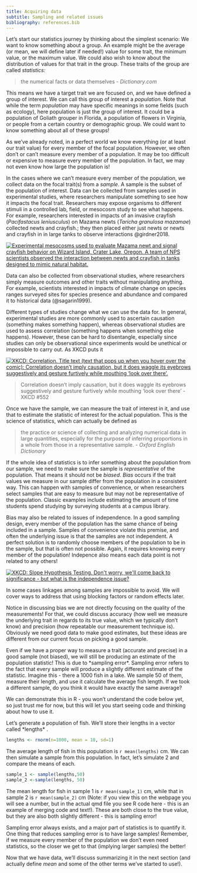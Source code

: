 ```yaml
---
title: Acquiring data
subtitle: Sampling and related issues
bibliography: references.bib
---
```


Let's start our statistics journey by thinking about the simplest scenario: We
want to know something about a group. An example might be the average (or mean,
we will define later if needed!) value for some trait, the minimum value, or the
maximum value. We could also wish to know about the distribution of values for
that trait in the group. These traits of the group are called *statistics:*

> the numerical facts or data themselves - *Dictionary.com*

This means we have a target trait we are focused on, and we have defined a group
of interest. We can call this group of interest a *population*. Note that while
the term *population* may have specific meanings in some fields (such as
ecology), here population is just the group of interest. It could be a
population of Goliath grouper in Florida, a population of flowers in Virginia,
or people from a certain country or demographic group. We could want to know
something about all of these groups!

As we've already noted, in a perfect world we know everything (or at least our
trait value) for every member of the focal population. However, we often don't
or can't measure every member of a population. It may be too difficult or
expensive to measure every member of the population. In fact, we may not even
know how large the population is!

In the cases where we can't measure every member of the population, we collect
data on the focal trait(s) from a *sample*. A sample is the subset of the
population of interest. Data can be collected from samples used in experimental
studies, where researchers manipulate something to see how it impacts the focal
trait. Researchers may expose organisms to different stimuli in a controlled
lab, field, or mesocosm study to see what happens. For example, researchers
interested in impacts of an invasive crayfish (*Pacifastacus leniusculus*) on
Mazama newts (*Taricha granulosa mazamae*) collected newts and crayfish.; they
then placed either just newts or newts and crayfish in in large tanks to observe
interactions @girdner2018.

[![Experimental mesocosms used to evaluate Mazama newt and signal crayfish
behavior on Wizard Island, Crater Lake, Oregon. A team of NPS scientists
observed the interaction between newts and crayfish in tanks designed to mimic
natural
habitat.](https://www.nps.gov/common/uploads/stories/images/nri/20160414/articles/E3D75BF5-1DD8-B71B-0BAA0D9A58F1307A/E3D75BF5-1DD8-B71B-0BAA0D9A58F1307A.jpg){fig-alt="Image of people filling large black tanks on dock near lake."}](https://www.nps.gov/articles/parkscience32_1_5-12_buktenica_et_al_3815.htm)

Data can also be collected from observational studies, where researchers simply
measure outcomes and other traits without manipulating anything. For example,
scientists interested in impacts of climate change on species ranges surveyed
sites for species presence and abundance and compared it to historical data
(@sagarin1999).

Different types of studies change what we can use the data for. In general,
experimental studies are more commonly used to ascertain causation (something
makes something happen), whereas observational studies are used to assess
correlation (something happens when something else happens). However, these can
be hard to disentangle, especially since studies can only be observational since
experiments would be unethical or impossible to carry out. As XKCD puts it

[![XKCD: Correlation. Title text (text that pops up when you hover over the
comic): Correlation doesn't imply causation, but it does waggle its eyebrows
suggestively and gesture furtively while mouthing 'look over
there'.](https://www.explainxkcd.com/wiki/images/9/9c/correlation.png){fig-alt="Picture of two stick figures chatting.  One says, \"I used to think correlation implied causation. Then I took a statistics course. Now I don't.\" The other figure responds \"Sounds like the class helped.\", To which the first figure responds, \"Maybe.\""
fig-align="center"}](https://xkcd.com/552/)

> Correlation doesn't imply causation, but it does waggle its eyebrows
> suggestively and gesture furtively while mouthing 'look over there' - XKCD
> #552

Once we have the sample, we can measure the trait of interest in it, and use
that to estimate the statistic of interest for the actual population. This is
the science of statistics, which can actually be defined as

> the practice or science of collecting and analyzing numerical data in large
> quantities, especially for the purpose of inferring proportions in a whole
> from those in a representative sample. - *Oxford English Dictionary*

If the whole idea of statistics is to infer something about the population from
our sample, we need to make sure the sample is *representative* of the
population. That means it should not be *biased*. *Bias* occurs if the trait
values we measure in our sample differ from the population in a consistent way.
This can happen with samples of convenience, or when researchers select samples
that are easy to measure but may not be representative of the population.
Classic examples include estimating the amount of time students spend studying
by surveying students at a campus library.

Bias may also be related to issues of independence. In a good sampling design,
every member of the population has the same chance of being included in a
sample. Samples of convenience violate this premise, and often the underlying
issue is that the samples are not independent. A perfect solution is to randomly
choose members of the population to be in the sample, but that is often not
possible. Again, it requires knowing every member of the population! Indepence
also means each data point is not related to any others!

[![XKCD: Slope Hypothesis Testing. Don\'t worry, we\'ll come back to
significance - but what is the independence
issue?](https://imgs.xkcd.com/comics/slope_hypothesis_testing_2x.png){fig-alt="Comic strip where 2 figures discuss relationship between how loud students scream and exam grades."
fig-align="center"}](https://xkcd.com/2533/)

In some cases linkages among samples are impossible to avoid. We will cover ways
to address that using blocking factors or random effects later.

Notice in discussing bias we are not directly focusing on the quality of the
measurements! For that, we could discuss accuracy (how well we measure the
underlying trait in regards to its true value, which we typically don't know)
and precision (how repeatable our measurement technique is). Obviously we need
good data to make good estimates, but these ideas are different from our current
focus on picking a good sample.

Even if we have a proper way to measure a trait (accurate and precise) in a good
sample (not biased), we will still be producing an estimate of the population
statistic! This is due to \*sampling error\*. Sampling error refers to the fact
that every sample will produce a slightly different estimate of the statistic.
Imagine this - there a 1000 fish in a lake. We sample 50 of them, measure their
length, and use it calculate the average fish length. If we took a different
sample, do you think it would have exactly the same average?

We can demonstrate this in R - you won't understand the code below yet, so just
trust me for now, but this will let you start seeing code and thinking about how
to use it.

Let's generate a population of fish. We'll store their lengths in a vector
called \*lengths\* .

```r
lengths <- rnorm(n=1000, mean = 10, sd=1)
```

The average length of fish in this population is `r mean(lengths)` cm. We can
then simulate a sample from this population. In fact, let's simulate 2 and
compare the means of each.

```r
sample_1 <- sample(lengths,50)
sample_2 <-sample(lengths, 50)
```

The mean length for fish in sample 1 is `r mean(sample_1)` cm, while that in
sample 2 is `r mean(sample_2)` cm (Note: if you view this on the webpage you
will see a number, but in the actual qmd file you see R code here - this is an
example of merging code and text!). These are both close to the true value, but
they are also both slightly different - this is sampling error!

Sampling error always exists, and a major part of statistics is to quantify it.
One thing that reduces sampling error is to have large samples! Remember, if we
measure every member of the population we don't even need statistics, so the
closer we get to that (implying larger samples) the better!

Now that we have data, we'll discuss summarizing it in the next section (and
actually define *mean* and some of the other terms we've started to use!).
